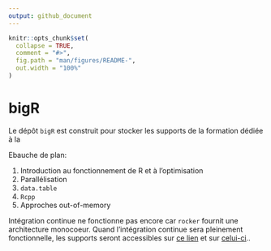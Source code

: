 ```yaml
---
output: github_document
---
```


<!-- README.md is generated from README.Rmd. Please edit that file -->

```r
knitr::opts_chunk$set(
  collapse = TRUE,
  comment = "#>",
  fig.path = "man/figures/README-",
  out.width = "100%"
)
```
# bigR

<!-- badges: start -->
<!-- badges: end -->

Le dépôt `bigR` est construit pour stocker les supports de la formation dédiée à la 

Ebauche de plan:

1. Introduction au fonctionnement de R et à l'optimisation
2. Parallélisation
3. `data.table`
4. `Rcpp`
5. Approches out-of-memory

Intégration continue ne fonctionne pas encore car `rocker` fournit une architecture monocoeur. Quand l'intégration continue sera pleinement fonctionnelle, les supports seront accessibles sur [ce lien](https://gitlab.com/linogaliana/bigr/-/jobs/artifacts/master/download?job=article) et sur [celui-ci](https://gitlab.com/linogaliana/bigr/-/jobs/artifacts/master/download?job=article2)..